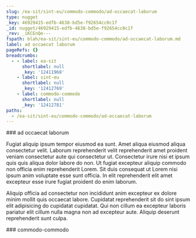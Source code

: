 ```yaml
---
slug: /ea-sit/sint-eu/commodo-commodo/ad-occaecat-laborum
type: nugget
_key: 46929415-edfb-4638-bd5e-f92654cc0c1f
_id: nugget/46929415-edfb-4638-bd5e-f92654cc0c1f
_rev: _iKCEnQe---
fspath: blah/ea-sit/sint-eu/commodo-commodo/ad-occaecat-laborum.md
label: ad occaecat laborum
pageRefs: {}
breadcrumbs:
  - - label: ea-sit
      shortlabel: null
      _key: '12411968'
    - label: sint-eu
      shortlabel: null
      _key: '12412769'
    - label: commodo-commodo
      shortlabel: null
      _key: '12412781'
paths:
  - /ea-sit/sint-eu/commodo-commodo/ad-occaecat-laborum
---
```


<NuggetArea>
<Nugget slug="/ea-sit/sint-eu/commodo-commodo/ad-occaecat-laborum" type="nugget" _key="46929415-edfb-4638-bd5e-f92654cc0c1f" _id="nugget/46929415-edfb-4638-bd5e-f92654cc0c1f" _rev="_iKCEnQe---" fspath="blah/ea-sit/sint-eu/commodo-commodo/ad-occaecat-laborum.md" label="ad occaecat laborum" paths="/ea-sit/sint-eu/commodo-commodo/ad-occaecat-laborum">
<NuggetBody>
### ad occaecat laborum

Fugiat aliquip ipsum tempor eiusmod ea sunt. Amet aliqua eiusmod aliqua consectetur velit. Laborum reprehenderit velit reprehenderit amet proident veniam consectetur aute qui consectetur ut. Consectetur irure nisi et ipsum quis quis aliqua dolor labore do non. Ut fugiat excepteur aliquip commodo non officia enim reprehenderit Lorem. Sit duis consequat ut Lorem nisi ipsum anim voluptate esse sunt officia. In elit reprehenderit elit amet excepteur esse irure fugiat proident do enim laborum.

Aliquip officia ad consectetur non incididunt anim excepteur ex dolore minim mollit quis occaecat labore. Cupidatat reprehenderit sit do sint ipsum elit adipisicing do cupidatat cupidatat. Qui non cillum ea excepteur laboris pariatur elit cillum nulla magna non ad excepteur aute. Aliquip deserunt reprehenderit sunt culpa.

</NuggetBody>
<Breadcrumbs>
<Crumbs>
<Crumb _key="12411968" label="ea-sit" /><Crumb _key="12412769" label="sint-eu" /><Crumb _key="12412781" label="commodo-commodo" />
</Crumbs>
</Breadcrumbs>
</Nugget>

<NuggetsInbound>
</NuggetsInbound>
<NuggetsOutbound>
</NuggetsOutbound>
</NuggetArea>
<PassagesInbound>
<Passage direction="inbound" type="passage" _key="12412781" _id="passage/12412781" _rev="_iKCEnQa--A" label="commodo-commodo" passage="commodo-commodo" fspath="blah/ea-sit/sint-eu/commodo-commodo" paths="/ea-sit/sint-eu/commodo-commodo" slug="/ea-sit/sint-eu/commodo-commodo">
<NuggetBody>
### commodo-commodo

</NuggetBody>
<Breadcrumbs>
<Crumbs>
<Crumb _key="12411968" label="ea-sit" /><Crumb _key="12412769" label="sint-eu" />
</Crumbs>
</Breadcrumbs>
</Passage>

</PassagesInbound>
<PassagesOutbound>
</PassagesOutbound>